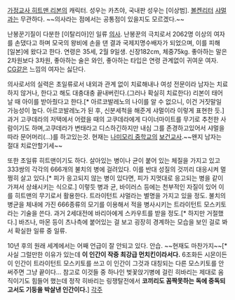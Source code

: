 [[가정교사 히트맨 리본]]의 캐릭터. 성우는 카츠야, 국내판 성우는 [이상범]. [[볼켄리터]] [[샤멀]]과는 무관하다. ~~의사라는 점에서는 공통점이 있을지도 모르겠다.~~

난봉꾼기질이 다분한 [이탈리아]인 일류 [[의사]]. 난봉꾼의 극치로서 2062명 이상의 여자를 손댔다고 하며 모국의 왕비에 손을 댄 결과 국제지명수배자가 되었으며, 이를 피해 [일본]에 왔다고 한다. 연령은 35세, 2월 9일생. 신장182cm, 체중75kg. 좋아하는 말은 2차원보다 3차원, 좋아하는 술은 와인, 좋아하는 타입은 연령 관계없이 귀여운 여자. [[CG]]같은 느낌의 여자는 싫단다.

의사로서의 실력은 초일류로서 내외과 관계 없이 치료해내나 여성 전문이라 남자는 치료하지 않거나, 한다고 해도 대충대충 끝내버린다.(그러나 확실히 치료한다) 리본이 태어날 때 아이를 받아줬다고 한다.[* 아르코발레노의 나이를 알 수 없으니, 이건 거짓말일 가능성이 높다. 아르코발레노가 된 후, 신분세척을 해준게 샤멀이라 이렇게 표현한 듯.] 과거 고쿠데라의 저택에서 어렸을 때의 고쿠데라에게 다이너마이트를 무기로 추천한 사람이기도 하며,고쿠데라가 변태라고 디스하긴하지만 내심 그를 존경하고있어서 샤멀을따라 문어머리(...)를 하고있는것. 현재는 [[나미모리 중학교]]의 [[보건교사]].~~왠지 남자는 절대 치료안할기세~~

또한 초일류 히트맨이기도 하다. 살아있는 병이나 균이 붙어 있는 체질을 가지고 있고 333쌍의 각각의 666개의 불치의 병에 걸려있다. 이를 반대 성질의 것끼리 대응시켜 멀쩡히 살고 있다.[* 피가 응고되지 않는 병이 있다면, 피가 지멋대로 응고되는 병을 같이 가져서 상쇄시키는 식으로.] 이렇듯 병과 균, 바이러스 등에는 천부적인 자질이 있어 이를 히트맨의 무기로서 활용한다. 트라이턴트 샤멀라는 별명을 가지고 있을 정도. 불치의 병균을 체내에 가진 666종류의 모기를 이용해서 적을 병사시키는 트라이턴트 모스키토라는 기술을 쓴다. 과거 2세대전에 바리아에게 스카우트를 받을 정도.[* 하지만 거절했다.] 바즈나, 마몬 등이 츠나측에 붙어있는 걸 보고 굉장히 경계하는 모습을 보인 걸로 봐서 확실한 일류 중 일류.

10년 후의 원래 세계에서는 어째 언급이 잘 안되고 있다. 안습.
~~현재도 마찬가지~~[* 사실 그럴만한 이유가 있는데 '''이 인간이 작중 최강급 먼치킨이라서다.''' 6조화든 시몬이든 이 인간이 트라이턴트 모스키토를 쓰고 이 인간이 그것과 대칭되는 다른 모스키토를 안써주면 그냥 끝이다... 참고로 이것들 중 하나인 벚꽃앉기병에 걸린 히바리는 제대로 움직이기도 힘들어 했는데 정작 히바리는 링쟁탈전에서 '''코끼리도 꼼짝못하는 독에 중독되고서도 기둥을 박살낸 인간이다.''']
[[각주]]
